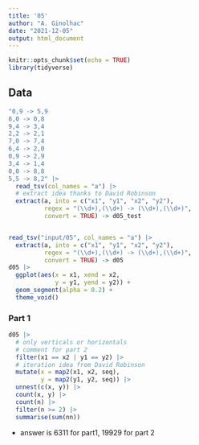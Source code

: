 ```yaml
---
title: '05'
author: "A. Ginolhac"
date: "2021-12-05"
output: html_document
---
```


```r
knitr::opts_chunk$set(echo = TRUE)
library(tidyverse)
```

## Data

```r
"0,9 -> 5,9
8,0 -> 0,8
9,4 -> 3,4
2,2 -> 2,1
7,0 -> 7,4
6,4 -> 2,0
0,9 -> 2,9
3,4 -> 1,4
0,0 -> 8,8
5,5 -> 8,2" |> 
  read_tsv(col_names = "a") |> 
  # extract idea thanks to David Robinson
  extract(a, into = c("x1", "y1", "x2", "y2"),
          regex = "(\\d+),(\\d+) -> (\\d+),(\\d+)",
          convert = TRUE) -> d05_test


read_tsv("input/05", col_names = "a") |> 
  extract(a, into = c("x1", "y1", "x2", "y2"),
          regex = "(\\d+),(\\d+) -> (\\d+),(\\d+)",
          convert = TRUE) -> d05
d05 |> 
  ggplot(aes(x = x1, xend = x2,
             y = y1, yend = y2)) +
  geom_segment(alpha = 0.2) +
  theme_void()
```


### Part 1

```r
d05 |>
  # only verticals or horizontals
  # comment for part 2
  filter(x1 == x2 | y1 == y2) |> 
  # iteration idea from David Robinson
  mutate(x = map2(x1, x2, seq),
         y = map2(y1, y2, seq)) |> 
  unnest(c(x, y)) |> 
  count(x, y) |> 
  count(n) |> 
  filter(n >= 2) |> 
  summarise(sum(nn))
```

- answer is 6311 for part1, 19929 for part 2

